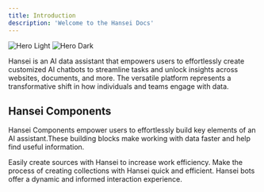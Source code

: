 ```yaml
---
title: Introduction
description: 'Welcome to the Hansei Docs'
---
```


<img
  className="block dark:hidden"
  src="/images/hansei/hero-light.png"
  alt="Hero Light"
/>
<img
  className="hidden dark:block"
  src="/images/hansei/hero-dark.png"
  alt="Hero Dark"
/>

Hansei is an AI data assistant that empowers users to effortlessly create customized AI chatbots to streamline tasks and unlock insights across websites, documents, and more. The versatile platform represents a transformative shift in how individuals and teams engage with data.

## Hansei Components

Hansei Components empower users to effortlessly build key elements of an AI assistant.These building blocks make working with data faster and help find useful information.

<CardGroup cols={2}>
  <Card
    title="Sources"
    icon="code"
    href="/essentials/source"
  >
    Easily create sources with Hansei to increase work efficiency.
  </Card>
  <Card
    title="Collections"
    icon="palette"
    href="/essentials/collection"
  >
    Make the process of creating collections with Hansei quick and efficient.
  </Card>
  <Card
    title="Bots"
    icon="screwdriver-wrench"
    href="/essentials/bot"
  >
    Hansei bots offer a dynamic and informed interaction experience.
  </Card>
</CardGroup>
